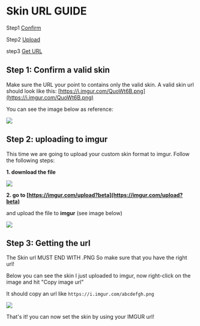 # Skin URL GUIDE

Step1 [Confirm](#step-1-confirm-a-valid-skin)

Step2 [Upload](#step-2-uploading-to-imgur)

step3 [Get URL](#step-3-getting-the-url)

## Step 1: Confirm a valid skin

Make sure the URL your point to contains only the valid skin. A valid skin url should look like
this: [https://i.imgur.com/QuoWt6B.png](https://i.imgur.com/QuoWt6B.png)

You can see the image below as reference:

![](https://i.imgur.com/QiVtx7U.png)

## Step 2: uploading to imgur

This time we are going to upload your custom skin format to imgur. Follow the following steps:

**1. download the file**

![](https://i.imgur.com/YMMnFLD.png)

**2. go to [https://imgur.com/upload?beta](https://imgur.com/upload?beta)**

and upload the file to **imgur** (see image below)

![](https://i.imgur.com/LvVYQxY.png)

## Step 3: Getting the url

The Skin url MUST END WITH .PNG So make sure that you have the right url!

Below you can see the skin I just uploaded to imgur, now right-click on the image and hit "Copy image url"

It should copy an url like `https://i.imgur.com/abcdefgh.png`

![](https://i.imgur.com/Pzq6dba.png)

That's it! you can now set the skin by using your IMGUR url!
